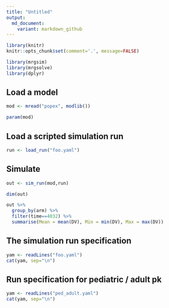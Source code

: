 ```yaml
---
title: "Untitled"
output: 
  md_document:
    variant: markdown_github
---
```


```r
library(knitr)
knitr::opts_chunk$set(comment='.', message=FALSE)
```

```r
library(mrgsim)
library(mrgsolve)
library(dplyr)
```



## Load a model
```r
mod <- mread("popex", modlib())

param(mod)
```

## Load a scripted simulation run
```r
run <- load_run("foo.yaml")
```

## Simulate

```r
out <- sim_run(mod,run)
```

```r
dim(out)

out %>%
  group_by(arm) %>% 
  filter(time==4032) %>%
  summarise(Mean = mean(DV), Min = min(DV), Max = max(DV))
```


## The simulation run specification
```r
yam <- readLines("foo.yaml")
cat(yam, sep="\n")
```

## Run specification for pediatric / adult pk
```r
yam <- readLines("ped_adult.yaml")
cat(yam, sep="\n")
```



